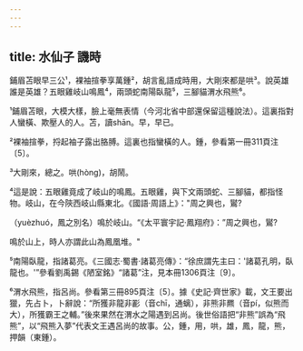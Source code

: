 ```yaml
---
---
---
```

title: 水仙子 譏時
---



鋪眉苫眼早三公¹，裸袖揎拳享萬鍾²，胡言亂語成時用，大剛來都是哄³。說英雄誰是英雄？五眼雞岐山鳴鳳⁴，兩頭蛇南陽臥龍⁵，三腳貓渭水飛熊⁶。

¹鋪眉苫眼，大模大樣，臉上毫無表情（今河北省中部還保留這種說法）。這裏指對人蠻橫、欺壓人的人。苫，讀shān。早，早已。

²裸袖揎拳，捋起袖子露出胳膊。這裏也指蠻橫的人。鍾，參看第一冊311頁注〔5〕。

³大剛來，總之。哄(hòng)，胡鬧。

⁴這是說：五眼雞竟成了岐山的鳴鳳。五眼雞，與下文兩頭蛇、三腳貓，都指怪物。岐山，在今陝西岐山縣東北。《國語·周語上》："周之興也，鸑?

（yuèzhuó，鳳之別名）鳴於岐山。“《太平寰宇記·鳳翔府》：”周之興也，鸑?

鳴於山上，時人亦謂此山為鳳凰堆。"

⁵南陽臥龍，指諸葛亮。《三國志·蜀書·諸葛亮傳》：“徐庶謂先主曰：'諸葛孔明，臥龍也。'”參看劉禹錫《陋室銘》“諸葛”注，見本冊1306頁注〔9〕。

⁶渭水飛熊，指呂尚。參看第三冊895頁注〔5〕。據《史記·齊世家》載，文王要出獵，先占卜，卜辭說：“所獲非龍非彲（音chī，通螭），非熊非羆（音pí，似熊而大），所獲霸王之輔。”後來果然在渭水之陽遇到呂尚。後世俗語把“非熊”誤為“飛熊”，以“飛熊入夢”代表文王遇呂尚的故事。公，鍾，用，哄，雄，鳳，龍，熊，押韻（東鍾）。
